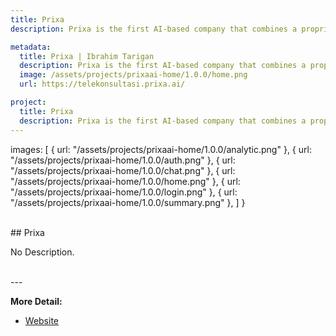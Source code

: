```yaml
---
title: Prixa
description: Prixa is the first AI-based company that combines a proprietary AI-platform with personalization health insurance

metadata:
  title: Prixa | Ibrahim Tarigan
  description: Prixa is the first AI-based company that combines a proprietary AI-platform with personalization health insurance
  image: /assets/projects/prixaai-home/1.0.0/home.png
  url: https://telekonsultasi.prixa.ai/

project:
  title: Prixa
  description: Prixa is the first AI-based company that combines a proprietary AI-platform with personalization health insurance
---
```




  images: [
    { url: "/assets/projects/prixaai-home/1.0.0/analytic.png" },
    { url: "/assets/projects/prixaai-home/1.0.0/auth.png" },
    { url: "/assets/projects/prixaai-home/1.0.0/chat.png" },
    { url: "/assets/projects/prixaai-home/1.0.0/home.png" },
    { url: "/assets/projects/prixaai-home/1.0.0/login.png" },
    { url: "/assets/projects/prixaai-home/1.0.0/summary.png" },
  ]
}

<ProjectSliderImages images={assets.images}/>

<br/>
## Prixa

No Description.

<br/>
---
<br/>

**More Detail:**
- [Website](https://telekonsultasi.prixa.ai/)
